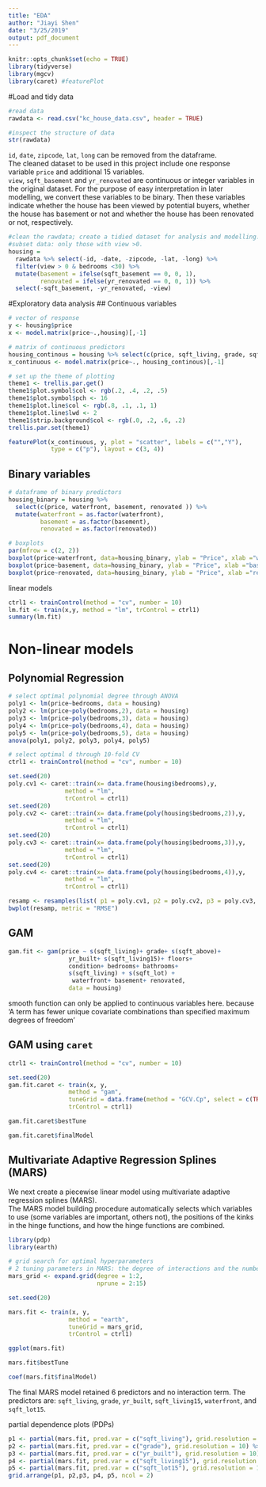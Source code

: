 ```yaml
---
title: "EDA"
author: "Jiayi Shen"
date: "3/25/2019"
output: pdf_document
---
```


```r
knitr::opts_chunk$set(echo = TRUE)
library(tidyverse)
library(mgcv)
library(caret) #featurePlot
```

#Load and tidy data
```r
#read data
rawdata <- read.csv("kc_house_data.csv", header = TRUE)

#inspect the structure of data
str(rawdata)
```

  `id`, `date`, `zipcode`, `lat`, `long` can be removed from the dataframe.   
  The cleaned dataset to be used in this project include one response variable `price` and additional 15 variables.  
  `view`, `sqft_basement` and `yr_renovated` are continuous or integer variables in the original dataset. For the purpose of easy interpretation in later modelling, we convert these variables to be binary. Then these variables indicate whether the house has been viewed by potential buyers, whether the house has basement or not and whether the house has been renovated or not, respectively.  


```r
#clean the rawdata; create a tidied dataset for analysis and modelling.
#subset data: only those with view >0.
housing = 
  rawdata %>% select(-id, -date, -zipcode, -lat, -long) %>% 
  filter(view > 0 & bedrooms <30) %>% 
  mutate(basement = ifelse(sqft_basement == 0, 0, 1),
         renovated = ifelse(yr_renovated == 0, 0, 1)) %>% 
  select(-sqft_basement, -yr_renovated, -view) 
```

#Exploratory data analysis
## Continuous variables
```r
# vector of response
y <- housing$price
x <- model.matrix(price~.,housing)[,-1]

# matrix of continuous predictors 
housing_continous = housing %>% select(c(price, sqft_living, grade, sqft_above, yr_built, sqft_living15, floors, condition, bedrooms, bathrooms, sqft_living, sqft_lot ))
x_continuous <- model.matrix(price~., housing_continous)[,-1]

# set up the theme of plotting
theme1 <- trellis.par.get()   
theme1$plot.symbol$col <- rgb(.2, .4, .2, .5)
theme1$plot.symbol$pch <- 16
theme1$plot.line$col <- rgb(.8, .1, .1, 1)
theme1$plot.line$lwd <- 2
theme1$strip.background$col <- rgb(.0, .2, .6, .2)
trellis.par.set(theme1)

featurePlot(x_continuous, y, plot = "scatter", labels = c("","Y"),
            type = c("p"), layout = c(3, 4))
```


## Binary variables
```r
# dataframe of binary predictors 
housing_binary = housing %>% 
  select(c(price, waterfront, basement, renovated )) %>%
  mutate(waterfront = as.factor(waterfront),
         basement = as.factor(basement),
         renovated = as.factor(renovated)) 

# boxplots
par(mfrow = c(2, 2))
boxplot(price~waterfront, data=housing_binary, ylab = "Price", xlab ="waterfront") 
boxplot(price~basement, data=housing_binary, ylab = "Price", xlab ="basement") 
boxplot(price~renovated, data=housing_binary, ylab = "Price", xlab ="renovated") 
```

linear models
```r
ctrl1 <- trainControl(method = "cv", number = 10)
lm.fit <- train(x,y, method = "lm", trControl = ctrl1)
summary(lm.fit)
```


# Non-linear models
## Polynomial Regression
```r
# select optimal polynomial degree through ANOVA
poly1 <- lm(price~bedrooms, data = housing)
poly2 <- lm(price~poly(bedrooms,2), data = housing) 
poly3 <- lm(price~poly(bedrooms,3), data = housing) 
poly4 <- lm(price~poly(bedrooms,4), data = housing) 
poly5 <- lm(price~poly(bedrooms,5), data = housing) 
anova(poly1, poly2, poly3, poly4, poly5)
```


```r
# select optimal d through 10-fold CV
ctrl1 <- trainControl(method = "cv", number = 10)

set.seed(20)
poly.cv1 <- caret::train(x= data.frame(housing$bedrooms),y,
                method = "lm",
                trControl = ctrl1)
set.seed(20)
poly.cv2 <- caret::train(x= data.frame(poly(housing$bedrooms,2)),y,
                method = "lm",
                trControl = ctrl1)
set.seed(20)
poly.cv3 <- caret::train(x= data.frame(poly(housing$bedrooms,3)),y,
                method = "lm",
                trControl = ctrl1)
set.seed(20)
poly.cv4 <- caret::train(x= data.frame(poly(housing$bedrooms,4)),y,
                method = "lm",
                trControl = ctrl1)

resamp <- resamples(list( p1 = poly.cv1, p2 = poly.cv2, p3 = poly.cv3, p4 = poly.cv4))
bwplot(resamp, metric = "RMSE")

```

## GAM
```r
gam.fit <- gam(price ~ s(sqft_living)+ grade+ s(sqft_above)+ 
                 yr_built+ s(sqft_living15)+ floors+ 
                 condition+ bedrooms+ bathrooms+ 
                 s(sqft_living) + s(sqft_lot) +
                  waterfront+ basement+ renovated, 
                 data = housing)
```
  
smooth function can only be applied to continuous variables here. 
because 'A term has fewer unique covariate combinations than specified maximum degrees of freedom'

## GAM using `caret`
```r
ctrl1 <- trainControl(method = "cv", number = 10)

set.seed(20)
gam.fit.caret <- train(x, y,
                 method = "gam",
                 tuneGrid = data.frame(method = "GCV.Cp", select = c(TRUE,FALSE)),
                 trControl = ctrl1)

gam.fit.caret$bestTune

gam.fit.caret$finalModel
```


## Multivariate Adaptive Regression Splines (MARS)
We next create a piecewise linear model using multivariate adaptive regression splines (MARS).  
The MARS model building procedure automatically selects which variables to use (some variables are important, others not), the positions of the kinks in the hinge functions, and how the hinge functions are combined.  
```r
library(pdp)
library(earth)

# grid search for optimal hyperparameters
# 2 tuning parameters in MARS: the degree of interactions and the number of retained terms
mars_grid <- expand.grid(degree = 1:2, 
                         nprune = 2:15)

set.seed(20)

mars.fit <- train(x, y,
                 method = "earth",
                 tuneGrid = mars_grid,
                 trControl = ctrl1)

ggplot(mars.fit)

mars.fit$bestTune

coef(mars.fit$finalModel) 
```

The final MARS model retained 6 predictors and no interaction term. The predictors are: `sqft_living`, `grade`, `yr_built`, `sqft_living15`, `waterfront`, and `sqft_lot15`. 


partial dependence plots (PDPs)
```r
p1 <- partial(mars.fit, pred.var = c("sqft_living"), grid.resolution = 10) %>% autoplot()
p2 <- partial(mars.fit, pred.var = c("grade"), grid.resolution = 10) %>% autoplot()
p3 <- partial(mars.fit, pred.var = c("yr_built"), grid.resolution = 10) %>% autoplot()
p4 <- partial(mars.fit, pred.var = c("sqft_living15"), grid.resolution = 10) %>% autoplot()
p5 <- partial(mars.fit, pred.var = c("sqft_lot15"), grid.resolution = 10) %>% autoplot()
grid.arrange(p1, p2,p3, p4, p5, ncol = 2)

```
